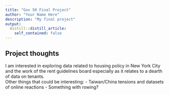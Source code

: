 ```yaml
---
title: "Gov 50 Final Project"
author: "Your Name Here"
description: "My final project"
output:
  distill::distill_article:
    self_contained: false
---
```




## Project thoughts

I am interested in exploring data related to housing policy in New York City and the work of the rent guidelines board especially as it relates to a dearth of data on tenants.  
Other things that could be interesting:
- Taiwan/China tensions and datasets of online reactions
- Something with rowing?